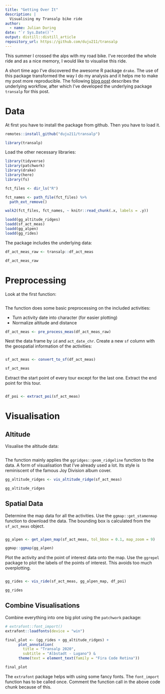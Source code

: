 ```yaml
---
title: "Getting Over It"
description: |
  Visualising my Transalp bike ride
author:
  - name: Julian During
date: "`r Sys.Date()`"
output: distill::distill_article
repository_url: https://github.com/duju211/transalp
---
```


This summer I crossed the alps with my road bike. I've recorded the whole ride
and as a nice memory, I would like to visualise this ride. 

A short time ago I've discovered the awesome R package `drake`.
The use of this package
transformed the way I do my analysis and it helps me to make my post more 
reproducible. The following
[blog post](https://milesmcbain.xyz/the-drake-post/)
describes the underlying workflow, after which I've developed the
underlying package `transalp` for this post.

# Data

At first you have to install the package from github. Then you have to load it. 

```r
remotes::install_github("duju211/transalp")

library(transalp)
```

Load the other necessary libraries:

```r
library(tidyverse)
library(patchwork)
library(drake)
library(here)
library(fs)
```

```r
fct_files <- dir_ls("R")

fct_names <- path_file(fct_files) %>% 
  path_ext_remove()

walk2(fct_files, fct_names, ~ knitr::read_chunk(.x, labels = .y))

loadd(gg_altitude_ridges)
loadd(sf_act_meas)
loadd(gg_alpen)
loadd(gg_rides)
```

The package includes the underlying data:

```r
df_act_meas_raw <- transalp::df_act_meas
```

```r
df_act_meas_raw
```

# Preprocessing

Look at the first function:

```r
```

The function does some basic preprocessing on the included activities:

* Turn activity date into character (for easier plotting)
* Normalize altitude and distance

```r
df_act_meas <- pre_process_meas(df_act_meas_raw)
```

Nest the data frame by `id` and `act_date_chr`. Create a new `sf` column with
the geospatial information of the activities:

```r
```

```r
sf_act_meas <- convert_to_sf(df_act_meas)
```

```r
sf_act_meas
```


Extract the start point of every tour except for the last one. Extract the end
point for this tour.

```r
```

```r
df_poi <- extract_poi(sf_act_meas)
```

# Visualisation

## Altitude

Visualise the altitude data:

```r
```

The function mainly applies the `ggridges::geom_ridgeline` function to the data.
A form of visualisation that I've already used a lot. Its style is 
reminiscent of the famous Joy Division album cover.

```r
gg_altitude_ridges <- vis_altitude_ridge(sf_act_meas)
```

```r
gg_altitude_ridges
```


## Spatial Data

Determine the map data for all the activities. Use the `ggmap::get_stamenmap`
function to download the data. The bounding box is calculated from the
`sf_act_meas` object.

```r
```

```r
gg_alpen <- get_alpen_map(sf_act_meas, tol_bbox = 0.1, map_zoom = 9)
```

```r
ggmap::ggmap(gg_alpen)
```


Plot the activity and the point of interest data onto the map. Use the 
`ggrepel` package to plot the labels of the points of interest. This avoids
too much overplotting.

```r
```

```r
gg_rides <- vis_ride(sf_act_meas, gg_alpen_map, df_poi)
```

```r
gg_rides
```

## Combine Visualisations

Combine everything into one big plot using the `patchwork` package:

```r
# extrafont::font_import()
extrafont::loadfonts(device = "win")

final_plot <- (gg_rides + gg_altitude_ridges) +
      plot_annotation(
        title = "Transalp 2020",
        subtitle = "Albstadt - Lugano") &
      theme(text = element_text(family = "Fira Code Retina"))

final_plot
```

The `extrafont` package helps with using some fancy fonts. The `font_import`
function has to be called once.
Comment the function call in the above code chunk because of this.

